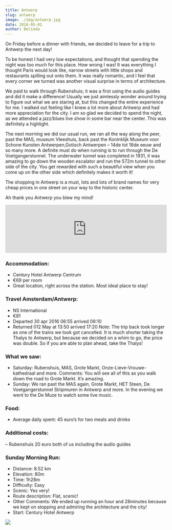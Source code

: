 ```yaml
---
title: Antwerp
slug: antwerp
image: ./img/antwerp.jpg
date: 2016-05-01
author: Belinda
---
```


On Friday before a dinner with friends, we decided to leave for a trip to Antwerp the next day!

To be honest I had very low expectations, and thought that spending the night was too much for this place. How wrong I was!
It was everything I thought Paris would look like, narrow streets with little shops and restaurants spilling out onto them. It was really romantic, and I feel that every corner we turned was another visual surprise in terms of architecture.

We paid to walk through Rubenshuis; it was a first using the audio guides and did it make a difference! Usually we just aimlessly wonder around trying to figure out what we are staring at, but this changed the entire experience for me. I walked out feeling like I knew a lot more about Antwerp and had more appreciation for the city. I am so glad we decided to spend the night, as we attended a jazz/blues live show in some bar near the center. This was definitely a highlight.

The next morning we did our usual run, we ran all the way along the peer, past the MAS, museum Vleeshuis, back past the Koninklijk Museum voor Schone Kunsten Antwerpen,Gotisch Antwerpen – 14de tot 16de eeuw and so many more. A definite must do when running is to run through the De Voetgangerstunnel. The underwater tunnel was completed in 1931, it was amazing to go down the wooden escalator and run the 572m tunnel to other side of the city. You get rewarded with such a beautiful view when you come up on the other side which definitely makes it worth it!

The shopping in Antwerp is a must, lots and lots of brand names for very cheap prices in one street on your way to the historic center.

Ah thank you Antwerp you blew my mind!

<div className="post-video">
  <iframe
    width="100%"
    height="auto"
    src="https://www.youtube.com/embed/8k--ihhXYEc"
    frameborder="0"
    allow="accelerometer; autoplay; encrypted-media; gyroscope; picture-in-picture"
    allowfullscreen
  ></iframe>
</div>

### Accommodation:

- Century Hotel Antwerp Centrum
- €69 per room
- Great location, right across the station. Most ideal place to stay!

### Travel Amsterdam/Antwerp:

- NS International
- €81
- Departed 30 apr 2016 06:55 arrived 09:10
- Returned 012 May at 13:50 arrived 17:20
  Note: The trip back took longer as one of the trains we took got cancelled. It is much shorter taking the Thalys to Antwerp, but because we decided on a whim to go, the price was double. So if you are able to plan ahead, take the Thalys!

### What we saw:

- Saturday: Rubenshuis, MAS, Grote Markt, Onze-Lieve-Vrouwe-kathedraal and more.
  Comments: You will see all of this as you walk down the road to Grote Markt. It’s amazing.
- Sunday: We ran past the MAS again, Grote Markt, HET Steen, De Voetgangerstunnel Stripmuren in Antwerp and more. In the evening we went to the De Muze to watch some live music.

### Food:

- Average daily spent: 45 euro’s for two meals and drinks

### Additional costs:

– Rubenshuis 20 euro both of us including the audio guides

### Sunday Morning Run:

- Distance: 8.52 km
- Elevation: 80m
- Time: 1h28m
- Difficulty: Easy
- Scenic: Yes very!
- Route description: Flat, scenic!
- Other Comments: We ended up running an hour and 28minutes because we kept on stopping and admiring the architecture and the city!
- Start: Century Hotel Antwerp

<div className="post-image">

![](./img/route.jpg)

</div>
